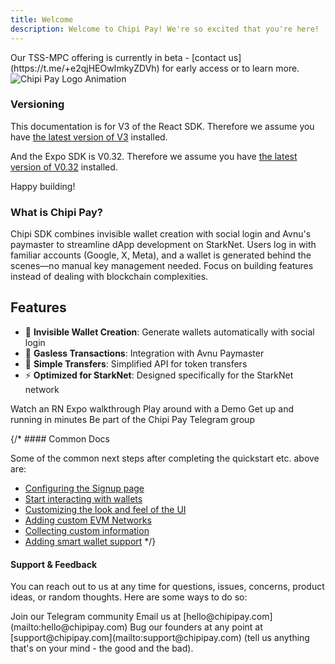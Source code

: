 ```yaml
---
title: Welcome
description: Welcome to Chipi Pay! We're so excited that you're here!
---
```


<Card title="Beta: TSS-MPC Embedded Wallets" icon="sparkles" href="/wallets/mpc/overview">
  Our TSS-MPC offering is currently in beta - [contact us](https://t.me/+e2qjHEOwImkyZDVh) for early access or to learn more.
</Card>

<div className="flex justify-center">
  <img src="/images/chipi-gif.gif" alt="Chipi Pay Logo Animation" />
</div>

### Versioning

This documentation is for V3 of the React SDK. Therefore we assume you have [the latest version of V3](https://www.npmjs.com/package/@chipi-pay/chipi-sdk?activeTab=versions) installed.

And the Expo SDK is V0.32. Therefore we assume you have [the latest version of V0.32](https://www.npmjs.com/package/@chipi-pay/chipi-expo?activeTab=versions) installed.

Happy building!

### What is Chipi Pay?

Chipi SDK combines invisible wallet creation with social login and Avnu's paymaster to streamline dApp development on StarkNet.
Users log in with familiar accounts (Google, X, Meta), and a wallet is generated behind the scenes—no manual key management needed.
Focus on building features instead of dealing with blockchain complexities.

## Features

- 🔐 **Invisible Wallet Creation**: Generate wallets automatically with social login
- 💸 **Gasless Transactions**: Integration with Avnu Paymaster
- 🔄 **Simple Transfers**: Simplified API for token transfers
- ⚡ **Optimized for StarkNet**: Designed specifically for the StarkNet network


<CardGroup cols={2}>
  <Card title="Overview video" icon="circle-play" color="#ea5a0c" href="https://youtu.be/qDC78-0u5lk">
    Watch an RN Expo walkthrough
  </Card>

  <Card title="Interactive demo" icon="bullseye-pointer" color="#0285c7" href="https://chipi-sdk-clerk-demo.vercel.app">
    Play around with a Demo
  </Card>

  <Card title="Quickstart" icon="gauge-max" color="#dc2626" href="/quickstart">
    Get up and running in minutes
  </Card>

  <Card title="Join community" icon="messages" color="#16a34a" href="https://t.me/+e2qjHEOwImkyZDVh">
    Be part of the Chipi Pay Telegram group
  </Card>
</CardGroup>

{/* #### Common Docs

Some of the common next steps after completing the quickstart etc. above are:

* [Configuring the Signup page](/design-customizations/signup-login)
* [Start interacting with wallets](/wallets/using-wallets/interacting-with-wallets)
* [Customizing the look and feel of the UI](/design-customizations)
* [Adding custom EVM Networks](/chains/evmNetwork)
* [Collecting custom information](/custom-fields/overview)
* [Adding smart wallet support](/smart-wallets/add-smart-wallets) */}

#### Support & Feedback

You can reach out to us at any time for questions, issues, concerns, product
ideas, or random thoughts. Here are some ways to do so:

<CardGroup>
  <Card title="Telegram" icon="telegram" href="https://t.me/+e2qjHEOwImkyZDVh">
    Join our Telegram community
  </Card>

  <Card title="Email" icon="envelope" href="mailto: hello@chipipay.com">
    Email us at [hello@chipipay.com](mailto:hello@chipipay.com)
  </Card>

  <Card title="Founders" icon="comments" href="mailto:support@chipipay.com">
    Bug our founders at any point at [support@chipipay.com](mailto:support@chipipay.com) (tell us anything that's on your mind - the good and the bad).
  </Card>
</CardGroup> 